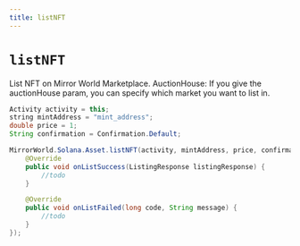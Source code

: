 ```yaml
---
title: listNFT
---
```


# `listNFT`
List NFT on Mirror World Marketplace. AuctionHouse: If you give the auctionHouse param, you can specify which market you want to list in.

```java
Activity activity = this;
string mintAddress = "mint_address";
double price = 1;
String confirmation = Confirmation.Default;

MirrorWorld.Solana.Asset.listNFT(activity, mintAddress, price, confirmation, new ListNFTListener() {
    @Override
    public void onListSuccess(ListingResponse listingResponse) {
        //todo
    }

    @Override
    public void onListFailed(long code, String message) {
        //todo
    }
});
```
